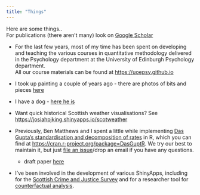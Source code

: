 ---
title: "Things"
---

Here are some things..  
For publications (there aren't many) look on [Google Scholar](https://scholar.google.com/citations?user=xCUGwJgAAAAJ){target="_blank"}


- For the last few years, most of my time has been spent on developing and teaching the various courses in quantitative methodology delivered in the Psychology department at the University of Edinburgh Psychology department.  
All our course materials can be found at [https://uoepsy.github.io](https://uoepsy.github.io){target="_blank"} 

- I took up painting a couple of years ago - there are photos of bits and pieces [here](https://josiahpjking.github.io/paintings.html)

- I have a dog - [here he is](images/dug.jpg){target="_blank"} 

- Want quick historical Scottish weather visualisations? See [https://josiahpjking.shinyapps.io/scotweather](https://josiahpjking.shinyapps.io/scotweather){target="_blank"}

- Previously, Ben Matthews and I spent a little while implementing [Das Gupta's standardisation and decomposition of rates](https://babel.hathitrust.org/cgi/pt?id=osu.32437011198450){target="_blank"} in R, which you can find at [https://cran.r-project.org/package=DasGuptR](https://cran.r-project.org/package=DasGuptR){target="_blank"}. We try our best to maintain it, but just [file an issue](https://github.com/josiahpjking/DasGuptR/issues)/drop an email if you have any questions.  
    - draft paper [here](paper_drafts/dg_paper.html)

- I've been involved in the development of various ShinyApps, including for the [Scottish Crime and Justice Survey](https://scotland.shinyapps.io/sg-scottish-crime-justice-survey){target="_blank"} and for a researcher tool for [counterfactual analysis](){target="_blank"}. 